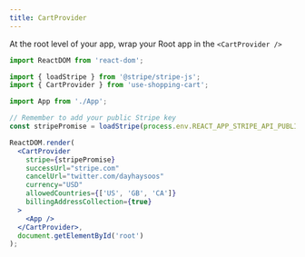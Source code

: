 ```yaml
---
title: CartProvider
---
```


At the root level of your app, wrap your Root app in the `<CartProvider />`

```jsx
import ReactDOM from 'react-dom';

import { loadStripe } from '@stripe/stripe-js';
import { CartProvider } from 'use-shopping-cart';

import App from './App';

// Remember to add your public Stripe key
const stripePromise = loadStripe(process.env.REACT_APP_STRIPE_API_PUBLIC);

ReactDOM.render(
  <CartProvider
    stripe={stripePromise}
    successUrl="stripe.com"
    cancelUrl="twitter.com/dayhaysoos"
    currency="USD"
    allowedCountries={['US', 'GB', 'CA']}
    billingAddressCollection={true}
  >
    <App />
  </CartProvider>,
  document.getElementById('root')
);
```
